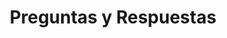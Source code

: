 ---
title: "Preguntas y Respuestas"
description: "Esta guía proporciona respuestas claras sobre el procedimiento de diagnóstico para ciudades inteligentes, diseñada específicamente para funcionarios municipales que participan en el proceso de evaluación y transformación urbana."
---
